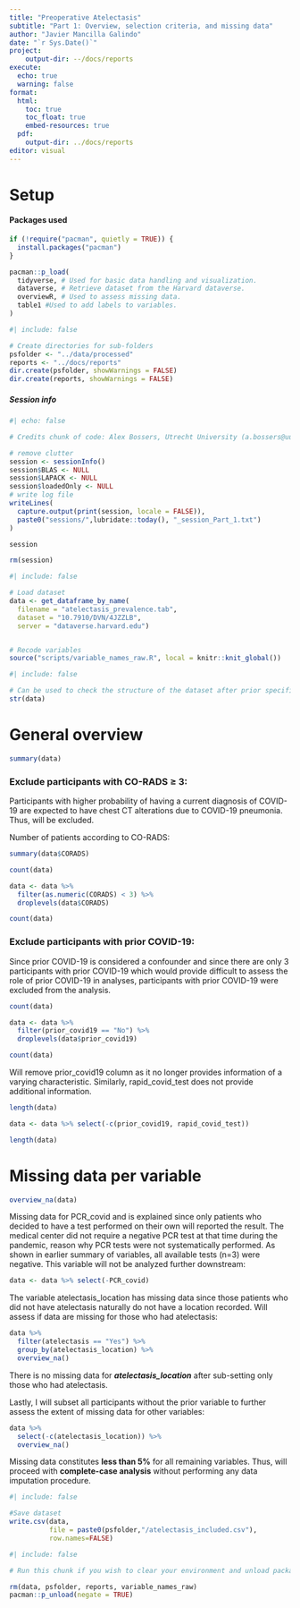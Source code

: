 ```yaml
---
title: "Preoperative Atelectasis"
subtitle: "Part 1: Overview, selection criteria, and missing data"
author: "Javier Mancilla Galindo"
date: "`r Sys.Date()`"
project: 
    output-dir: --/docs/reports
execute: 
  echo: true
  warning: false
format:
  html:
    toc: true
    toc_float: true
    embed-resources: true
  pdf: 
    output-dir: ../docs/reports
editor: visual
---
```


# Setup

#### Packages used

```r
if (!require("pacman", quietly = TRUE)) {
  install.packages("pacman")
}

pacman::p_load(
  tidyverse, # Used for basic data handling and visualization.
  dataverse, # Retrieve dataset from the Harvard dataverse. 
  overviewR, # Used to assess missing data.
  table1 #Used to add labels to variables.
)
```

```r
#| include: false  

# Create directories for sub-folders  
psfolder <- "../data/processed"
reports <- "../docs/reports"
dir.create(psfolder, showWarnings = FALSE)
dir.create(reports, showWarnings = FALSE)
```

##### Session info

```r
#| echo: false  

# Credits chunk of code: Alex Bossers, Utrecht University (a.bossers@uu.nl)

# remove clutter
session <- sessionInfo()
session$BLAS <- NULL
session$LAPACK <- NULL
session$loadedOnly <- NULL
# write log file
writeLines(
  capture.output(print(session, locale = FALSE)),
  paste0("sessions/",lubridate::today(), "_session_Part_1.txt")
)

session

rm(session)
```

```r
#| include: false  

# Load dataset  
data <- get_dataframe_by_name(
  filename = "atelectasis_prevalence.tab",
  dataset = "10.7910/DVN/4JZZLB", 
  server = "dataverse.harvard.edu")


# Recode variables  
source("scripts/variable_names_raw.R", local = knitr::knit_global())
```


```r
#| include: false  

# Can be used to check the structure of the dataset after prior specification.
str(data)
```

# General overview

```r
summary(data)
```

### Exclude participants with CO-RADS ≥ 3:

Participants with higher probability of having a current diagnosis of COVID-19 are expected to have chest CT alterations due to COVID-19 pneumonia. Thus, will be excluded.

Number of patients according to CO-RADS:

```r
summary(data$CORADS)
```

```r
count(data)
```

```r
data <- data %>%
  filter(as.numeric(CORADS) < 3) %>%
  droplevels(data$CORADS)
```

```r
count(data)
```

### Exclude participants with prior COVID-19:

Since prior COVID-19 is considered a confounder and since there are only 3 participants with prior COVID-19 which would provide difficult to assess the role of prior COVID-19 in analyses, participants with prior COVID-19 were excluded from the analysis.

```r
count(data)
```

```r
data <- data %>%
  filter(prior_covid19 == "No") %>%
  droplevels(data$prior_covid19)
```

```r
count(data)
```

Will remove prior_covid19 column as it no longer provides information of a varying characteristic. Similarly, rapid_covid_test does not provide additional information.

```r
length(data)
```

```r
data <- data %>% select(-c(prior_covid19, rapid_covid_test))
```

```r
length(data)
```

# Missing data per variable

```r
overview_na(data)
```

Missing data for PCR_covid and is explained since only patients who decided to have a test performed on their own will reported the result. The medical center did not require a negative PCR test at that time during the pandemic, reason why PCR tests were not systematically performed. As shown in earlier summary of variables, all available tests (n=3) were negative. This variable will not be analyzed further downstream:

```r
data <- data %>% select(-PCR_covid)
```

The variable atelectasis_location has missing data since those patients who did not have atelectasis naturally do not have a location recorded. Will assess if data are missing for those who had atelectasis:

```r
data %>%
  filter(atelectasis == "Yes") %>%
  group_by(atelectasis_location) %>%
  overview_na()
```

There is no missing data for ***atelectasis_location*** after sub-setting only those who had atelectasis.

Lastly, I will subset all participants without the prior variable to further assess the extent of missing data for other variables:

```r
data %>%
  select(-c(atelectasis_location)) %>%
  overview_na()
```

Missing data constitutes **less than 5%** for all remaining variables. Thus, will proceed with **complete-case analysis** without performing any data imputation procedure.

```r
#| include: false  

#Save dataset
write.csv(data, 
          file = paste0(psfolder,"/atelectasis_included.csv"),
          row.names=FALSE)
```

```r
#| include: false  

# Run this chunk if you wish to clear your environment and unload packages.

rm(data, psfolder, reports, variable_names_raw)
pacman::p_unload(negate = TRUE)

```
